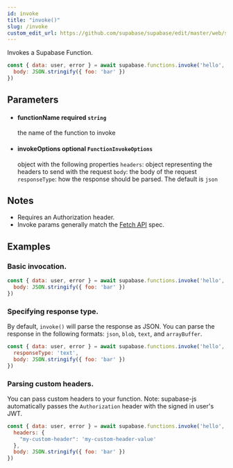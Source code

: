```yaml
---
id: invoke
title: "invoke()"
slug: /invoke
custom_edit_url: https://github.com/supabase/supabase/edit/master/web/spec/supabase_js_v2_ref.yml
---
```



Invokes a Supabase Function.


```js
const { data: user, error } = await supabase.functions.invoke('hello', {
  body: JSON.stringify({ foo: 'bar' })
})
```


## Parameters


<ul className="method-list-group">
  
<li className="method-list-item">
  <h4 className="method-list-item-label">
    <span className="method-list-item-label-name">
      functionName
    </span>
    <span className="method-list-item-label-badge required">
      required
    </span>
    <span className="method-list-item-validation">
      <code>string</code>
    </span>
  </h4>
  <div class="method-list-item-description">

the name of the function to invoke

  </div>
  
</li>


<li className="method-list-item">
  <h4 className="method-list-item-label">
    <span className="method-list-item-label-name">
      invokeOptions
    </span>
    <span className="method-list-item-label-badge false">
      optional
    </span>
    <span className="method-list-item-validation">
      <code>FunctionInvokeOptions</code>
    </span>
  </h4>
  <div class="method-list-item-description">

object with the following properties
`headers`: object representing the headers to send with the request
`body`: the body of the request
`responseType`: how the response should be parsed. The default is `json`

  </div>
  
</li>

</ul>


## Notes

- Requires an Authorization header.
- Invoke params generally match the [Fetch API](https://developer.mozilla.org/en-US/docs/Web/API/Fetch_API) spec.










## Examples

### Basic invocation.



```js
const { data: user, error } = await supabase.functions.invoke('hello', {
  body: JSON.stringify({ foo: 'bar' })
})
```

### Specifying response type.

By default, `invoke()` will parse the response as JSON. You can parse the response in the following formats: `json`, `blob`, `text`, and `arrayBuffer`.


```js
const { data: user, error } = await supabase.functions.invoke('hello', {
  responseType: 'text',
  body: JSON.stringify({ foo: 'bar' })
})
```

### Parsing custom headers.

You can pass custom headers to your function. Note: supabase-js automatically passes the `Authorization` header with the signed in user's JWT.


```js
const { data: user, error } = await supabase.functions.invoke('hello', {
  headers: { 
    "my-custom-header": 'my-custom-header-value' 
  },
  body: JSON.stringify({ foo: 'bar' })
})
```